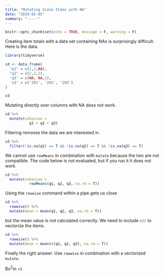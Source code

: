 ```yaml
---
title: "Mutating Scale Items with NA"
date: "2019-01-05"
summary: "-----"
---
```


```r
knitr::opts_chunk$set(echo = TRUE, message = F, warning = F)
```

Creating item totals with a data set containing NAs is surprisingly difficult. Here is the data.

```r
library(tidyverse)

cd <- data.frame(
  "q1" = c(1,2,NA),
  "q2" = c(2,2,2),
  'q3' = c(NA, NA,2),
  'id' = c('201', '202', '203')
)

cd
```

Mutating directly over columns with NA does not work.

```r
cd %>%
  mutate(cohesion = 
           q1 + q2 + q3)
```

Filtering removes the data we are interested in.

```r
cd %>%
  filter(!is.na(q1) == T && !is.na(q2) == T && !is.na(q3) == T)
```

We cannot use `rowMeans` in combination with `mutate` because the two are not compatible. The code below is not evaluated, but if you run it it does not work.

```r

cd %>%
  mutate(cohesion =
           rowMeans(q1, q2, q3, na.rm = T))
```

Using the `rowwise` command within a pipe gets us close

```r
cd %>%
  rowwise() %>%
  mutate(mean = mean(q1, q2, q3, na.rm = T))
```

but the mean value is not calculated correctly. We need to include `c()` to vectorize the items.

```r
cd %>%
  rowwise() %>%
  mutate(mean = mean(c(q1, q2, q3), na.rm = T))
```

Finally the right answer. Use `rowwise` in combination with a vectorized `mutate`.

Bo$^2$m =)
